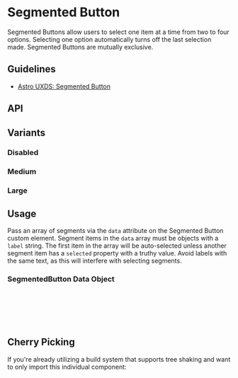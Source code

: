 
<Meta of={SegmentedButtonStories} />

# Segmented Button

Segmented Buttons allow users to select one item at a time from two to four options. Selecting one option automatically turns off the last selection made. Segmented Buttons are mutually exclusive.

## Guidelines

* [Astro UXDS: Segmented Button](https://astrouxds.com/ui-components/segmented-button)

<Canvas of={SegmentedButtonStories.Default} />

## API

<Controls />

## Variants

### Disabled

<Canvas of={SegmentedButtonStories.Disabled} />

### Medium

<Canvas of={SegmentedButtonStories.Medium} />

### Large

<Canvas of={SegmentedButtonStories.Large} />

## Usage

Pass an array of segments via the `data` attribute on the Segmented Button custom element. Segment items in the `data` array must be objects with a `label` string. The first item in the array will be auto-selected unless another segment item has a `selected` property with a truthy value. Avoid labels with the same text, as this will interfere with selecting segments.

### SegmentedButton Data Object

```json
[
  { label: "First segment" },
  { label: "Second segment", selected: true },
  { label: "Third segment" },
];
```

## Cherry Picking

If you're already utilizing a build system that supports tree shaking and want to only import this individual component:

```js
import { RuxSegmentedButton } from '@astrouxds/astro-web-components/dist/components/rux-segmented-button.js'
customElements.define('rux-segmented-button', RuxSegmentedButton)
```

